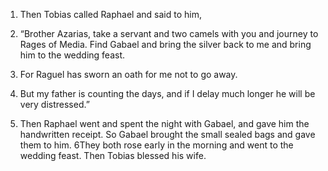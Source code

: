 
1. Then Tobias called Raphael and said to him,

2. “Brother Azarias, take a servant and two camels with you and journey to Rages of Media. Find Gabael and bring the silver back to me and bring him to the wedding feast.

3. For Raguel has sworn an oath for me not to go away.

4. But my father is counting the days, and if I delay much longer he will be very distressed.”

5. Then Raphael went and spent the night with Gabael, and gave him the handwritten receipt. So Gabael brought the small sealed bags and gave them to him. 6They both rose early in the morning and went to the wedding feast. Then Tobias blessed his wife.



